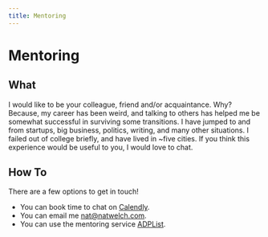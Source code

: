 ```yaml
---
title: Mentoring
---
```


# Mentoring

## What

I would like to be your colleague, friend and/or acquaintance. Why?  Because, my career has been weird, and talking to others has helped me be somewhat successful in surviving some transitions. I have jumped to and from startups, big business, politics, writing, and many other situations. I failed out of college briefly, and have lived in ~five cities. If you think this experience would be useful to you, I would love to chat.

## How To

There are a few options to get in touch!

- You can book time to chat on [Calendly](https://calendly.com/icco/chat-with-nat).
- You can email me nat@natwelch.com.
- You can use the mentoring service [ADPList](https://adplist.org/mentors/nat-welch).
